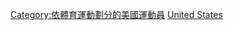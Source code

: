 {{Commons category|Swimmers from the United States}}

[[Category:依體育運動劃分的美國運動員|Category:依體育運動劃分的美國運動員]]
[[Category:各國游泳運動員|United States]]